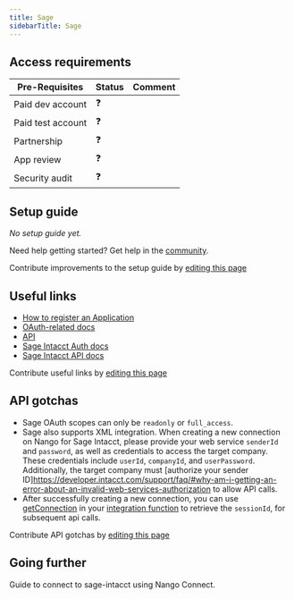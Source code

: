 ```yaml
---
title: Sage
sidebarTitle: Sage
---
```



<Overview />
<PreBuiltTooling />
<PreBuiltUseCases />

## Access requirements
| Pre-Requisites | Status | Comment|
| - | - | - |
| Paid dev account | ❓ |  |
| Paid test account | ❓ |  |
| Partnership | ❓ | |
| App review | ❓ |  |
| Security audit | ❓ | |


## Setup guide

_No setup guide yet._

<Tip>Need help getting started? Get help in the [community](https://nango.dev/slack).</Tip>

<Note>Contribute improvements to the setup guide by [editing this page](https://github.com/nangohq/nango/tree/master/docs-v2/integrations/all/sage.mdx)</Note>


## Useful links

-   [How to register an Application](https://developer.sage.com/accounting/guides/getting-started/client_app_registration/)
-   [OAuth-related docs](https://developer.sage.com/accounting/guides/authenticating/authentication/)
-   [API](https://developer.sage.com/accounting/reference/)
-   [Sage Intacct Auth docs](https://developer.intacct.com/web-services/your-first-api-calls/)
-   [Sage Intacct API docs](https://developer.intacct.com/api/)

<Note>Contribute useful links by [editing this page](https://github.com/nangohq/nango/tree/master/docs-v2/integrations/all/sage.mdx)</Note>

## API gotchas

-   Sage OAuth scopes can only be `readonly` or `full_access`.
-   Sage also supports XML integration. When creating a new connection on Nango for Sage Intacct, please provide your web service `senderId` and `password`, as well as credentials to access the target company. These credentials include `userId`, `companyId`, and `userPassword`. Additionally, the target company must [authorize your sender ID]https://developer.intacct.com/support/faq/#why-am-i-getting-an-error-about-an-invalid-web-services-authorization to allow API calls.
-   After successfully creating a new connection, you can use [getConnection](/reference/functions#get-the-connection-credentials) in your [integration function](/guides/platform/functions) to retrieve the `sessionId`, for subsequent api calls.

<Note>Contribute API gotchas by [editing this page](https://github.com/nangohq/nango/tree/master/docs-v2/integrations/all/sage.mdx)</Note>

## Going further
<Card title="Connect to sage-intacct" icon="link" href="/integrations/all/sage-intacct/connect" horizontal>
  Guide to connect to sage-intacct using Nango Connect.
</Card>
